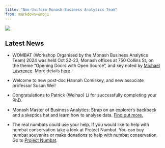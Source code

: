 ```yaml
---
title: "Non-Uniform Monash Business Analytics Team"
from: markdown+emoji
---
```


![](/img/numbats_webimage.jpeg)

<h2>Latest News</h2>

* WOMBAT (Workshop Organised by the Monash Business Analytics Team) 2024 was held Oct 22-23, Monash offices at 750 Collins St, on the theme "Opening Doors with Open Source", and key noted by [Michael Lawrence](https://github.com/lawremi). More details [here](https://numbats.github.io/WOMBAT2024/).

* Welcome to new post-doc Hannah Comiskey, and new associate professor Susan Wei!

* Congratulations to Patrick (Weihao) Li for successfully completing your PhD.

* Monash Master of Business Analytics: Strap on an explorer's backback and a skeptics hat and learn how to analyse data. [Find out more.](https://www.monash.edu/business/master-of-business-analytics#events)

* The real numbats could use your help. If you would like to help with numbat conservation take a look at Project Numbat. You can buy numbat souvenirs or make donations to help with numbat conservation. Go to [Project Numbat](http://www.numbat.org.au).
